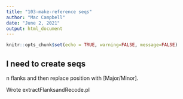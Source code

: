 ```yaml
---
title: "103-make-reference seqs"
author: "Mac Campbell"
date: "June 2, 2021"
output: html_document
---
```


```r
knitr::opts_chunk$set(echo = TRUE, warning=FALSE, message=FALSE)
```

## I need to create seqs

n flanks and then replace position with [Major/Minor].     

Wrote extractFlanksandRecode.pl
